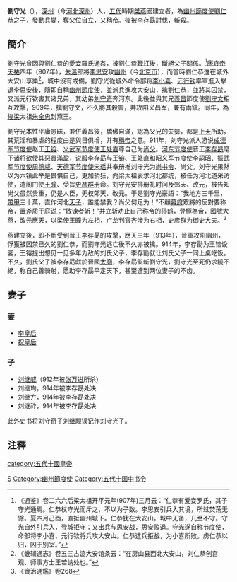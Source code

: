 {{Emperorcn box
|图像=
|名称=燕国皇帝
|姓名=刘守光
|庙号=
|谥号=
|陵墓=
|政权=[[燕_(五代)|燕 (五代)]]
|出生日期=？
|逝世日期=914年2月16日<ref name=ZZTJ269>[[:s:資治通鑑/卷269|《资治通鉴》卷二百六十九]]</ref>
|在位=911年9月8日<ref name=ZZTJ268>[[:s:資治通鑑/卷268|《资治通鉴》卷二百六十八]]</ref> – 914年1月4日<ref name=ZZTJ269/><ref>此处以刘守光在逃亡中被俘后被交给李存勖的日子标志刘守光统治终结；也有人认为燕国都城幽州为李存勖所克、刘守光出逃之日913年12月24日为其统治的终结。</ref>
|年号=[[应天_(刘守光)|应天]]：911年9月8日 – 914年1月4日
}}

'''劉守光'''（{{bd||？|914年|2月16日|catIdx=l}}），[[深州_(古代)|深州]]（今[[河北省|河北]][[深州市|深州]]）人，[[五代|五代]]時期[[燕_(五代)|桀燕]]國建立者，為[[幽州节度使|幽州節度使]][[劉仁恭|劉仁恭]]之子，發動兵變，奪父位自立，又[[即位|稱帝]]。後被[[唐庄宗|李存勗]]討伐，[[斬首|斬殺]]。

==簡介==
劉守光曾因與劉仁恭的愛[[妾|妾]]羅氏通姦，被劉仁恭[[鞭打|鞭打]]後，斷絕父子關係。<ref>《通鉴》卷二六六后梁太祖开平元年(907年)三月云：“仁恭有爱妾罗氏，其子守光通焉。仁恭杖守光而斥之，不以为子数。李思安引兵入其境，所过焚荡无馀。夏四月己酉，直抵幽州城下。仁恭犹在大安山。城中无备，几至不守。守光自外引兵入，登城拒守；又出兵与思安战，思安败退。守光遂自称节度使，命部将李小喜、元行钦将兵攻大安山。仁恭遣兵拒战，为小喜所败。虏仁恭以归，囚于别室。”</ref>[[唐哀帝|唐哀帝]][[天祐_(唐朝)|天祐]]四年（907年），[[朱溫|朱溫]]部將[[李思安|李思安]]攻[[幽州|幽州]]（今[[北京市|北京市]]），而當時劉仁恭還在城外大安山享樂<ref>《畿辅通志》卷五三古迹大安馆条云：“在房山县西北大安山，刘仁恭创宫观、师事方士王若讷处也。”</ref>，城中沒有戒備，劉守光從城外命令部将[[李小喜|李小喜]]、[[元行钦|元行钦]]率軍進入擊退李思安後，隨即自稱[[幽州节度使|幽州節度使]]，並派兵進攻大安山，擒劉仁恭，並將其囚禁，又派元行钦害其诸兄弟，其幼弟[[刘守奇|刘守奇]]奔河东。此後並與其兄[[横海军节度使|義昌]]節度使[[劉守文|劉守文]]相互攻擊，909年，擒劉守文，不久將其殺害，并攻陷义昌军，兼有兩鎮。同年，為[[後梁|後梁]]太祖[[朱全忠|朱全忠]]封燕王。

劉守光本性平庸愚昧，兼併義昌後，驕傲自滿，認為父兄的失勢，都是[[上帝|上天]]所助，其荒淫和暴虐的程度由是與日俱增，并有[[即位|稱帝]]之意。911年，刘守光派人游说[[成德節度使|成德军节度使]]赵王[[王镕|王镕]]、[[义武军节度使|义武军节度使]][[王处直|王处直]]尊自己为[[尚父|尚父]]。[[河东节度使|河东节度使]]晋王[[李存勗|李存勗]]麾下诸将欲使其惡貫滿盈，说服李存勗与王镕、王处直和[[昭義節度使|昭义军节度使]][[李嗣昭|李嗣昭]]、[[振武军|振武军节度使]][[周德威|周德威]]、[[天德军|天德军节度使]][[宋瑶|宋瑶]]共奉册推刘守光为[[尚书令|尚书令]]、尚父。刘守光果然以为六镇此举是畏惧自己，更加骄狂，向梁太祖表求河北都统，被任为河北道采访使，遣阁门使[[王瞳|王瞳]]、受旨[[史彦群|史彦群]]册命。刘守光安排册礼时问及郊天、改元，被告知尚父虽然贵重，仍是人臣，无权郊天、改元。于是劉守光豪語：“我地方三千里，[[武士|帶甲]]三十萬，直作河北[[天子|天子]]，誰能禁我？尚父何足为！”不顧[[幕府_(中國)|幕府]]眾將的反對要称帝，置斧质于庭说：“敢谏者斩！”并立斩劝止自己称帝的[[孙鹤|孙鹤]]，[[即位|登極]]為帝，國號大燕，改元[[应天_(刘守光)|應天]]，以梁使王瞳为左相，卢龙判官[[王瞳_(五代)#同僚|齐涉]]为右相，史彦群为御史大夫。<ref>《資治通鑑》卷268</ref>

燕建立後，即不斷受到晉王李存勗的攻擊，應天三年（913年），晉軍攻陷幽州，俘獲被囚禁已久的劉仁恭，而劉守光逃亡後不久亦被擒。914年，李存勖为王镕设宴，王镕提出想见一见多年为敌的刘氏父子，李存勖就让刘氏父子一同上桌吃饭。不久，劉氏父子被李存勗獻於晉國[[太廟|太廟]]，李存勗監斬劉守光，劉守光至死仍求饒不絕，称自己善骑射，愿助李存勗平定天下，甚至遭到两位妻子的不齿。

==妻子==
===妻===
*[[李皇后_(刘守光)|李皇后]]
*[[祝皇后|祝皇后]]

===子===
*[[刘继威|刘继威]]（912年被[[张万进|张万进]]所杀）
*刘继珣，914年被李存勗处决
*刘继方，914年被李存勗处决
*刘继祚，914年被李存勗处决

此外史书将刘守奇子[[刘继颙|刘继颙]]误记作刘守光子。

==注釋==
{{reflist|2}}

{{中国皇帝|--|--|[[五代十国君主列表#桀燕|桀燕君主]]|911-913}}
{{十國君主}}

[[category:五代十國皇帝|category:五代十國皇帝]]
[[Category:刘姓|S]]
[[Category:幽州節度使|Category:幽州節度使]]
[[Category:五代十国中书令|Category:五代十国中书令]]